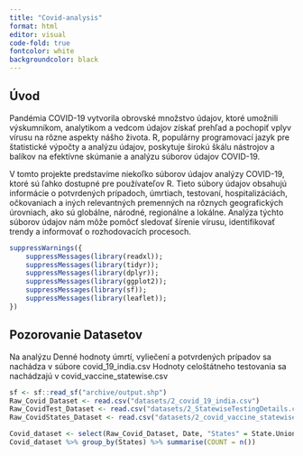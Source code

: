 ```yaml
---
title: "Covid-analysis"
format: html
editor: visual
code-fold: true
fontcolor: white
backgroundcolor: black
---
```


## Úvod

Pandémia COVID-19 vytvorila obrovské množstvo údajov, ktoré umožnili výskumníkom, analytikom a vedcom údajov získať prehľad a pochopiť vplyv vírusu na rôzne aspekty nášho života. R, populárny programovací jazyk pre štatistické výpočty a analýzu údajov, poskytuje širokú škálu nástrojov a balíkov na efektívne skúmanie a analýzu súborov údajov COVID-19.

V tomto projekte predstavíme niekoľko súborov údajov analýzy COVID-19, ktoré sú ľahko dostupné pre používateľov R. Tieto súbory údajov obsahujú informácie o potvrdených prípadoch, úmrtiach, testovaní, hospitalizáciách, očkovaniach a iných relevantných premenných na rôznych geografických úrovniach, ako sú globálne, národné, regionálne a lokálne. Analýza týchto súborov údajov nám môže pomôcť sledovať šírenie vírusu, identifikovať trendy a informovať o rozhodovacích procesoch.

```r
suppressWarnings({
    suppressMessages(library(readxl));
    suppressMessages(library(tidyr));
    suppressMessages(library(dplyr));
    suppressMessages(library(ggplot2));
    suppressMessages(library(sf));
    suppressMessages(library(leaflet));
})
```

## Pozorovanie Datasetov

Na analýzu 
Denné hodnoty úmrtí, vyliečení a potvrdených prípadov sa nachádza v súbore covid_19_india.csv
Hodnoty celoštátneho testovania sa nachádzajú v covid_vaccine_statewise.csv


```r
sf <- sf::read_sf("archive/output.shp")
Raw_Covid_Dataset <- read.csv("datasets/2_covid_19_india.csv")
Raw_CovidTest_Dataset <- read.csv("datasets/2_StatewiseTestingDetails.csv")  
Raw_CovidStates_Dataset <- read.csv("datasets/2_covid_vaccine_statewise.csv")
```

```r
Covid_dataset <- select(Raw_Covid_Dataset, Date, "States" = State.UnionTerritory, Cured, Deaths, Confirmed)
Covid_dataset %>% group_by(States) %>% summarise(COUNT = n())
```

